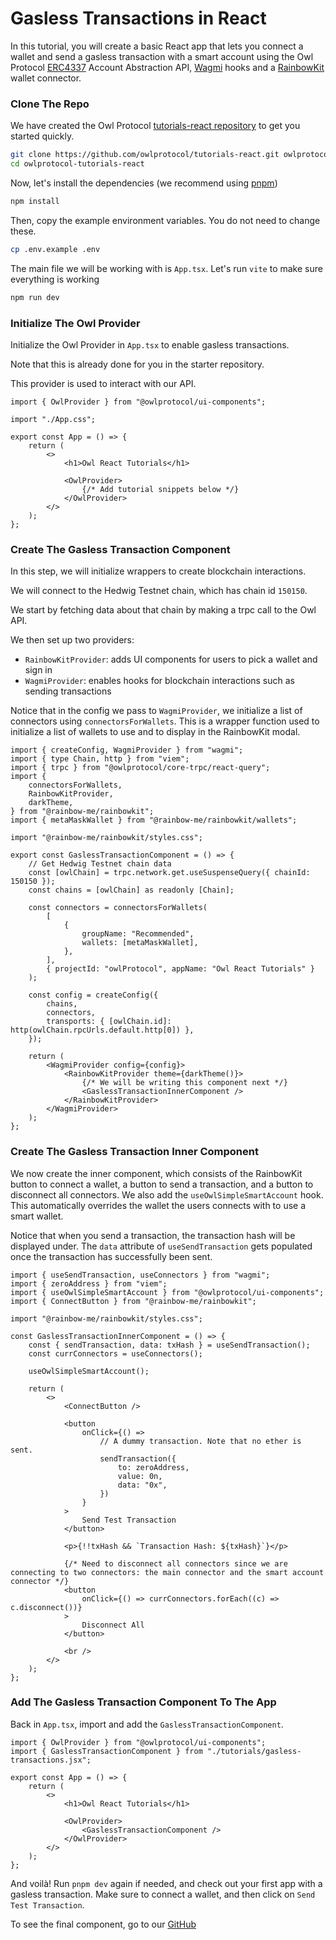 
# Gasless Transactions in React

In this tutorial, you will create a basic React app that lets you connect a wallet and send a gasless transaction with a smart account using the Owl Protocol [ERC4337](https://www.erc4337.io/docs) Account Abstraction API, [Wagmi](https://wagmi.sh/) hooks and a [RainbowKit](https://www.rainbowkit.com/) wallet connector.

<Steps>

### Clone The Repo

We have created the Owl Protocol [tutorials-react repository](https://github.com/owlprotocol/tutorials-react.git) to get you started quickly.

```bash
git clone https://github.com/owlprotocol/tutorials-react.git owlprotocol-tutorials-react
cd owlprotocol-tutorials-react
```

Now, let's install the dependencies (we recommend using [pnpm](https://pnpm.io/))

```sh npm2yarn
npm install
```

Then, copy the example environment variables. You do not need to change these.

```bash
cp .env.example .env
```

The main file we will be working with is `App.tsx`. Let's run `vite` to make sure everything is working

```sh npm2yarn
npm run dev
```

### Initialize The Owl Provider

Initialize the Owl Provider in `App.tsx` to enable gasless transactions.

Note that this is already done for you in the starter repository.

This provider is used to interact with our API.

```tsx
import { OwlProvider } from "@owlprotocol/ui-components";

import "./App.css";

export const App = () => {
    return (
        <>
            <h1>Owl React Tutorials</h1>

            <OwlProvider>
                {/* Add tutorial snippets below */}
            </OwlProvider>
        </>
    );
};
```

### Create The Gasless Transaction Component

In this step, we will initialize wrappers to create blockchain interactions.

We will connect to the Hedwig Testnet chain, which has chain id `150150`.

We start by fetching data about that chain by making a trpc call to the Owl API.

We then set up two providers:

-   `RainbowKitProvider`: adds UI components for users to pick a wallet and sign in
-   `WagmiProvider`: enables hooks for blockchain interactions such as sending transactions

Notice that in the config we pass to `WagmiProvider`, we initialize a list of connectors using `connectorsForWallets`. This is a wrapper function used to initialize a list of wallets to use and to display in the RainbowKit modal.

```tsx
import { createConfig, WagmiProvider } from "wagmi";
import { type Chain, http } from "viem";
import { trpc } from "@owlprotocol/core-trpc/react-query";
import {
    connectorsForWallets,
    RainbowKitProvider,
    darkTheme,
} from "@rainbow-me/rainbowkit";
import { metaMaskWallet } from "@rainbow-me/rainbowkit/wallets";

import "@rainbow-me/rainbowkit/styles.css";

export const GaslessTransactionComponent = () => {
    // Get Hedwig Testnet chain data
    const [owlChain] = trpc.network.get.useSuspenseQuery({ chainId: 150150 });
    const chains = [owlChain] as readonly [Chain];

    const connectors = connectorsForWallets(
        [
            {
                groupName: "Recommended",
                wallets: [metaMaskWallet],
            },
        ],
        { projectId: "owlProtocol", appName: "Owl React Tutorials" }
    );

    const config = createConfig({
        chains,
        connectors,
        transports: { [owlChain.id]: http(owlChain.rpcUrls.default.http[0]) },
    });

    return (
        <WagmiProvider config={config}>
            <RainbowKitProvider theme={darkTheme()}>
                {/* We will be writing this component next */}
                <GaslessTransactionInnerComponent />
            </RainbowKitProvider>
        </WagmiProvider>
    );
};
```

### Create The Gasless Transaction Inner Component

We now create the inner component, which consists of the RainbowKit button to connect a wallet, a button to send a transaction, and a button to disconnect all connectors. We also add the `useOwlSimpleSmartAccount` hook. This automatically overrides the wallet the users connects with to use a smart wallet.

Notice that when you send a transaction, the transaction hash will be displayed under. The `data` attribute of `useSendTransaction` gets populated once the transaction has successfully been sent.

```tsx
import { useSendTransaction, useConnectors } from "wagmi";
import { zeroAddress } from "viem";
import { useOwlSimpleSmartAccount } from "@owlprotocol/ui-components";
import { ConnectButton } from "@rainbow-me/rainbowkit";

import "@rainbow-me/rainbowkit/styles.css";

const GaslessTransactionInnerComponent = () => {
    const { sendTransaction, data: txHash } = useSendTransaction();
    const currConnectors = useConnectors();

    useOwlSimpleSmartAccount();

    return (
        <>
            <ConnectButton />

            <button
                onClick={() =>
                    // A dummy transaction. Note that no ether is sent.
                    sendTransaction({
                        to: zeroAddress,
                        value: 0n,
                        data: "0x",
                    })
                }
            >
                Send Test Transaction
            </button>

            <p>{!!txHash && `Transaction Hash: ${txHash}`}</p>

            {/* Need to disconnect all connectors since we are connecting to two connectors: the main connector and the smart account connector */}
            <button
                onClick={() => currConnectors.forEach((c) => c.disconnect())}
            >
                Disconnect All
            </button>

            <br />
        </>
    );
};
```

### Add The Gasless Transaction Component To The App

Back in `App.tsx`, import and add the `GaslessTransactionComponent`.

```tsx
import { OwlProvider } from "@owlprotocol/ui-components";
import { GaslessTransactionComponent } from "./tutorials/gasless-transactions.jsx";

export const App = () => {
    return (
        <>
            <h1>Owl React Tutorials</h1>

            <OwlProvider>
                <GaslessTransactionComponent />
            </OwlProvider>
        </>
    );
};
```

</Steps>

And voilà! Run `pnpm dev` again if needed, and check out your first app with a gasless transaction. Make sure to connect a wallet, and then click on `Send Test Transaction`.

To see the final component, go to our [GitHub](https://github.com/owlprotocol/tutorials-react/blob/main/src/tutorials/gasless-transactions.tsx)
